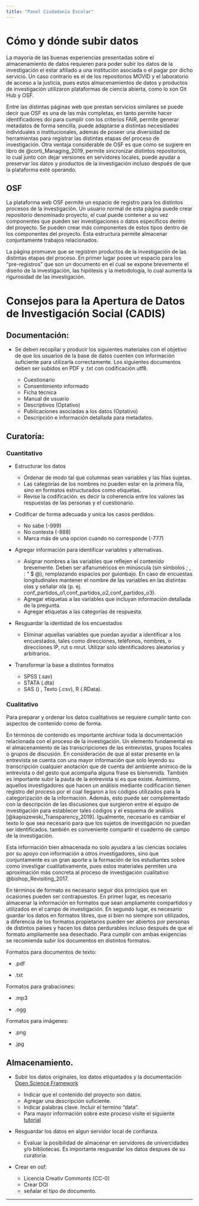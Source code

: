 ```yaml
---
title: "Panel Ciudadanía Escolar"
---
```


# Cómo y dónde subir datos

La mayoría de las buenas experiencias presentadas sobre el almacenamiento de datos requieren para poder subir los datos de la investigación el estar afiliado a una institución asociada o el pagar por dicho servicio. Un caso contrario es el de los repositorios MOVID y el laboratorio de acceso a la justicia, pues estos almacenamientos de datos y productos de investigación utilizaron plataformas de ciencia abierta, como lo son Git Hub y OSF. 

Entre las distintas páginas web que prestan servicios similares se puede decir que OSF es una de las más completas, en tanto permite hacer identificadores doi para cumplir con los criterios FAIR, permite generar metadatos de forma sencilla, puede adaptarse a distintas necesidades individuales o institucionales, además de poseer una diversidad de herramientas para registrar las distintas etapas del proceso de investigación. Otra ventaja considerable de OSF es que como se sugiere en libro de @corti_Managing_2019,  permite sincronizar distintos repositorios, lo cual junto con dejar versiones en servidores locales, puede ayudar a preservar los datos y productos de la investigación incluso después de que la plataforma esté operando.


## OSF 

La plataforma web OSF permite un espacio de registro para los distintos procesos de la investigación. Un usuario normal de esta página puede crear repositorio denominado proyecto, el cual puede contener a su vez componentes que pueden ser investigaciones o datos específicos dentro del proyecto. Se pueden crear más componentes de estos tipos dentro de los componentes del proyecto. Esta estructura permite almacenar conjuntamente trabajos relacionados.

La página promueve que se registren productos de la investigación de las distintas etapas del proceso. En primer lugar posee un espacio para los "pre-registros" que son un documento en el cual se expone brevemente el diseño de la investigación, las hipótesis y la metodología, lo cual aumenta la rigurosidad de las investigación.
 

# Consejos para la Apertura de Datos de Investigación Social (CADIS)

## __Documentación:__

* Se deben recopilar y producir los siguientes materiales con el objetivo de que los usuarios de la base de datos cuenten con información suficiente para utilizarla correctamente. Los siguientes documentos deben ser subidos en PDF y .txt con codificación utf8. 
    
    + Cuestionario
    + Consentimiento informado
    + Ficha técnica
    + Manual de usuario
    + Descriptivos (Optativo)
    + Publicaciones asociadas a los datos (Optativo)
    + Descripción e información detallada para metadatos. 
    
## __Curatoría:__ 


### Cuantitativo

* Estructurar los datos

    + Ordenar de modo tal que columnas sean variables y las filas sujetas.
    + Las categorías de los nombres no pueden estar en la primera fila, sino en formatos estructurados como etiquetas.
    + Revise la codificación. es decir la coherencia entre los valores las respuestas de las personas y el cuestionario.
    
* Codificar de forma adecuada y unica los casos perdidos. 

    + No sabe (-999)
    + No contesta (-888)
    + Marca más de una opcion cuando no corresponde (-777)
    
* Agregar información para identificar variables y alternativas. 

    + Asignar nombres a las variables que reflejen el contenido brevemente. Deben ser alfanuméricos en minúscula (sin símbolos ; , : “ $ @), remplazando espacios por guionbajo. En caso de encuestas longitudinales mantener el nombre de las variables en las distintas olas y señalar ola (p. ej. conf_partidos_o1,conf_partidos_o2,conf_partidos_o3).
    + Agregar etiquetas a las variables que incluyan información detallada de la pregunta.
    + Agregar etiquetas a las categorías de respuesta. 
    
* Resguardar la identidad de los encuestados
  
  + Eliminar aquellas variables que puedan ayudar a identificar a los encuestados, tales como direcciones, teléfonos, nombres, o direcciones IP, rut o mrut. Utilizar solo identificadores aleatorios y arbitrarios.

* Transformar la base a distintos formatos
  
  + SPSS (.sav)
  + STATA (.dta)
  + SAS () , Texto (.csv), R (.RData).
 
### Cualitativo

Para preparar y ordenar los datos cualitativos se requiere cumplir tanto con aspectos de contenido como de forma.

En términos de contenido es importante archivar toda la documentación relacionada con el proceso de la investigación. Un elemento fundamental es el almacenamiento de las transcripciones de las entrevistas, grupos focales o grupos de discusión. En consideración de que al estar presente en la entrevista se cuenta con una mayor información que solo leyendo su transcripción cualquier anotación que dé cuenta del ambiente anímico de la entrevista o del gesto que acompaña alguna frase es bienvenida. También es importante subir la pauta de la entrevista si es que existe. Asimismo, aquellos investigadores que hacen un análisis mediante codificación tienen registro del proceso por el cual llegaron a los códigos utilizados para la categorización de la información. Además, esto puede ser complementado con la descripción de las discusiones que surgieron entre el equipo de investigación para establecer tales códigos y el esquema de análisis [@kapiszewski_Transparency_2019]. Igualmente, necesario es cambiar el texto lo que sea necesario para que los sujetos de investigación no puedan ser identificados. también es conveniente compartir el cuaderno de campo de la investigación. 

Esta información bien almacenada no solo ayudara a las ciencias sociales por su apoyo con información a otros investigadores, sino que conjuntamente es un gran aporte a la formación de los estudiantes sobre como investigar cualitativamente, pues estos materiales permiten una aproximación más concreta al proceso de investigación cualitativo @bishop_Revisiting_2017.


En términos de formato es necesario seguir dos principios que en ocasiones pueden ser contrapuestos. En primer lugar, es necesario almacenar la información en formatos que sean ampliamente compartidos y utilizados en el campo de investigación. En segundo lugar, es necesario guardar los datos en formatos libres, que si bien no siempre son utilizados, a diferencia de los formatos propietarios pueden ser abiertos por personas de distintos países y hacen los datos perdurables incluso después de que el formato ampliamente sea desechado. Para cumplir con ambas exigencias se recomienda subir los documentos en distintos formatos. 


Formatos para documentos de texto:

* .pdf

* .txt

Formatos para grabaciones: 

* .mp3

* .ogg

Formatos para imágenes:

* .png

* .jpg


## __Almacenamiento.__

* Subir los datos originales, los datos etiquetados y la documentación [Open Science Framework](https://osf.io/)

  + Indicar que el contenido del proyecto son datos. 
  + Agregar una descripción suficiente. 
  + Indicar palabras clave. Incluir el termino "data". 
  + Para mayor información sobre este proceso visite el siguiente [tutorial]() 

* Resguardar los datos en algun servidor local de confianza. 
  
  + Evaluar la posibilidad de almacenar en servidores de univercidades y/o bibliotecas. Es importante resguardar los datos despues de su curatoria.
  
* Crear en osf:
  
  + Licencia Creativ Commonts (CC-0)
  + Crear DOI
  + señalar el tipo de documento.
  
  
---

    